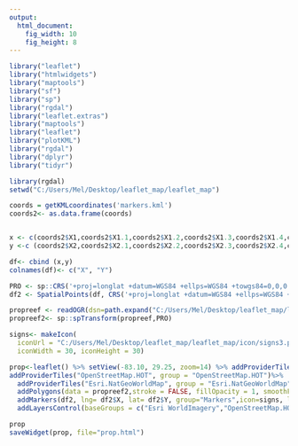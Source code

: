 ```yaml
---
output:
  html_document:
    fig_width: 10
    fig_height: 8
---
```

  
```r
library("leaflet")
library("htmlwidgets")
library("maptools")
library("sf")
library("sp")
library("rgdal")
library("leaflet.extras")
library("maptools")
library("leaflet")
library("plotKML")
library("rgdal")
library("dplyr")
library("tidyr")
```

```r
library(rgdal)
setwd("C:/Users/Mel/Desktop/leaflet_map/leaflet_map")

coords = getKMLcoordinates('markers.kml')
coords2<- as.data.frame(coords)


x <- c(coords2$X1,coords2$X1.1,coords2$X1.2,coords2$X1.3,coords2$X1.4,coords2$X1.5,coords2$X1.6)
y <-c (coords2$X2,coords2$X2.1,coords2$X2.2,coords2$X2.3,coords2$X2.4,coords2$X2.5,coords2$X2.6)

df<- cbind (x,y)
colnames(df)<- c("X", "Y")

PRO <- sp::CRS('+proj=longlat +datum=WGS84 +ellps=WGS84 +towgs84=0,0,0')
df2 <- SpatialPoints(df, CRS('+proj=longlat +datum=WGS84 +ellps=WGS84 +towgs84=0,0,0'))

propreef <- readOGR(dsn=path.expand("C:/Users/Mel/Desktop/leaflet_map/leaflet_map/lc_project.gdb"), layer = "lc_reef_elements")
propreef2<- sp::spTransform(propreef,PRO)

signs<- makeIcon(
  iconUrl = "C:/Users/Mel/Desktop/leaflet_map/leaflet_map/icon/signs3.png",
  iconWidth = 30, iconHeight = 30)

```

```r

prop<-leaflet() %>% setView(-83.10, 29.25, zoom=14) %>% addProviderTiles("Esri.WorldImagery", group = "Esri WorldImagery")  %>%
addProviderTiles("OpenStreetMap.HOT", group = "OpenStreetMap.HOT")%>% 
  addProviderTiles("Esri.NatGeoWorldMap", group = "Esri.NatGeoWorldMap") %>%
  addPolygons(data = propreef2,stroke = FALSE, fillOpacity = 1, smoothFactor = 0.5, group= "Proposed Reef", color="white", weight=10, label = paste("Element ID - ", propreef2$element_id), labelOptions = labelOptions(noHide = F, direction= "right"))%>%
  addMarkers(df2, lng= df2$X, lat= df2$Y, group="Markers",icon=signs, label ="Channel Marker")%>%
  addLayersControl(baseGroups = c("Esri WorldImagery","OpenStreetMap.HOT","Esri.NatGeoWorldMap"), overlayGroups = c("Proposed Reef", "Markers"), options = layersControlOptions(collapsed = TRUE))

```

```r
prop
saveWidget(prop, file="prop.html")
```



